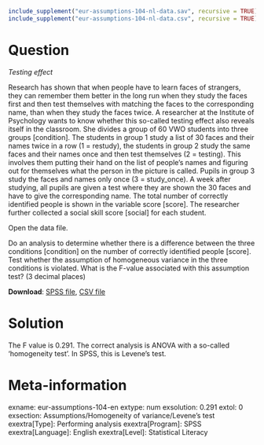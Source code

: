 ```r
include_supplement("eur-assumptions-104-nl-data.sav", recursive = TRUE)
include_supplement("eur-assumptions-104-nl-data.csv", recursive = TRUE)
```

Question
========
*Testing effect* 

Research has shown that when people have to learn faces of strangers, they can remember them better in the long run when they study the faces first and then test themselves with matching the faces to the corresponding name, than when they study the faces twice. A researcher at the Institute of Psychology wants to know whether this so-called testing effect also reveals itself in the classroom. She divides a group of 60 VWO students into three groups [condition]. The students in group 1 study a list of 30 faces and their names twice in a row (1 = restudy), the students in group 2 study the same faces and their names once and then test themselves (2 = testing). This involves them putting their hand on the list of people's names and figuring out for themselves what the person in the picture is called. Pupils in group 3 study the faces and names only once (3 = study_once). A week after studying, all pupils are given a test where they are shown the 30 faces and have to give the corresponding name. The total number of correctly identified people is shown in the variable score [score]. The researcher further collected a social skill score [social] for each student.

Open the data file.

Do an analysis to determine whether there is a difference between the three conditions [condition] on the number of correctly identified people [score]. Test whether the assumption of homogeneous variance in the three conditions is violated. What is the F-value associated with this assumption test? (3 decimal places)

**Download**: [SPSS file](eur-assumptions-104-en-data.sav), [CSV file](eur-assumptions-104-en-data.csvz)

Solution
========
The F value is 0.291. The correct analysis is ANOVA with a so-called ‘homogeneity test’. In SPSS, this is Levene's test.

Meta-information
================
exname: eur-assumptions-104-en
extype: num
exsolution: 0.291
extol: 0
exsection: Assumptions/Homogeneity of variance/Levene's test
exextra[Type]: Performing analysis
exextra[Program]: SPSS
exextra[Language]: English
exextra[Level]: Statistical Literacy
